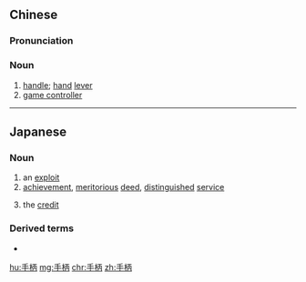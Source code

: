 ==Chinese==
{{zh-forms}}

===Pronunciation===
{{zh-pron
|m=shǒubǐng,er=y
|c=sau2 beng3
|cat=n
}}

===Noun===
{{zh-noun}}

# [[handle]]; [[hand]] [[lever]]
# [[game controller]]

----

==Japanese==
{{ja-kanjitab|手|柄}}

===Noun===
{{ja-noun|てがら}}

# an [[exploit]]
# [[achievement]], [[meritorious]] [[deed]], [[distinguished]] [[service]]
#: {{ja-usex|手柄を立てる|てがら を たてる|perform a meritorious deed; distinguish oneself (in)}}
# the [[credit]]

===Derived terms===
* {{l|ja|手柄顔}}

[[hu:手柄]]
[[mg:手柄]]
[[chr:手柄]]
[[zh:手柄]]